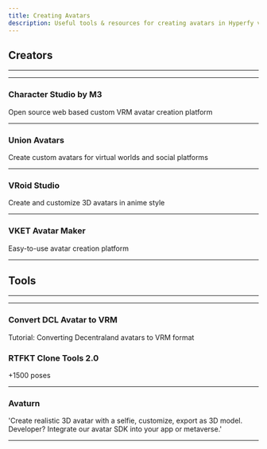 ```yaml
---
title: Creating Avatars
description: Useful tools & resources for creating avatars in Hyperfy v2.
---
```



## Creators

---
---

### Character Studio by M3
Open source web based custom VRM avatar creation platform

<LinkPreview id="https://github.com/M3-org/CharacterStudio" />

---

### Union Avatars
Create custom avatars for virtual worlds and social platforms

<LinkPreview id="https://unionavatars.com/" />


---


### VRoid Studio
Create and customize 3D avatars in anime style

<LinkPreview id="https://vroid.com/en/studio" />


---

### VKET Avatar Maker
Easy-to-use avatar creation platform


<LinkCard title="Easy-to-use avatar creation platform" href="https://avatarmaker.vket.com/" />


---


## Tools

---
---

### Convert DCL Avatar to VRM
Tutorial: Converting Decentraland avatars to VRM format

<YouTube id="giVCvIYSC4I" />


### RTFKT Clone Tools 2.0

+1500 poses


<LinkCard title="Extension packs for automatic animation and posing of clones" href="https://creators.rtfkt.com/articles/clone-tools-2-0" />

---

### Avaturn

'Create realistic 3D avatar with a selfie, customize, export as 3D model. Developer? Integrate our avatar SDK into your app or metaverse.'

<LinkCard title="Realistic 3d avatar with a selfie from Avaturn" href="https://avaturn.me/" />

---

